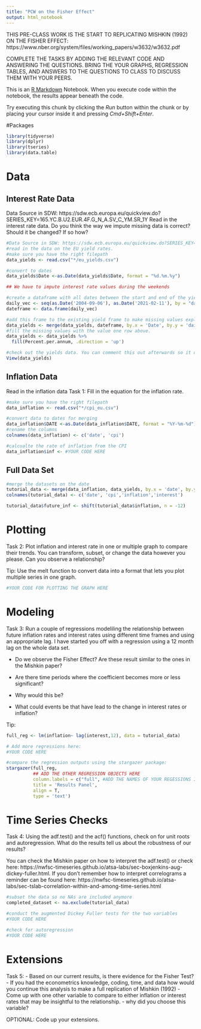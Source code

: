 ```yaml
---
title: "PCW on the Fisher Effect"
output: html_notebook
---
```


THIS PRE-CLASS WORK IS THE START TO REPLICATING MISHKIN (1992) ON THE FISHER EFFECT: https://www.nber.org/system/files/working_papers/w3632/w3632.pdf 

COMPLETE THE TASKS BY ADDING THE RELEVANT CODE AND ANSWERING THE QUESTIONS. 
BRING THE YOUR GRAPHS, REGRESSION TABLES, AND ANSWERS TO THE QUESTIONS TO CLASS TO DISCUSS THEM WITH YOUR PEERS. 


This is an [R Markdown](http://rmarkdown.rstudio.com) Notebook. When you execute code within the notebook, the results appear beneath the code. 

Try executing this chunk by clicking the *Run* button within the chunk or by placing your cursor inside it and pressing *Cmd+Shift+Enter*. 

#Packages
```r
library(tidyverse)
library(dplyr)
library(tseries)
library(data.table)
```

# Data
## Interest Rate Data 
Data Source in SDW: https://sdw.ecb.europa.eu/quickview.do?SERIES_KEY=165.YC.B.U2.EUR.4F.G_N_A.SV_C_YM.SR_1Y 
Read in the interest rate data. 
Do you think the way we impute missing data is correct? Should it be changed? If so how?
```r

#Data Source in SDW: https://sdw.ecb.europa.eu/quickview.do?SERIES_KEY=165.YC.B.U2.EUR.4F.G_N_A.SV_C_YM.SR_1Y
#read in the data on the EU yield rates.
#make sure you have the right filepath
data_yields <- read.csv("*/eu_yields.csv")

#convert to dates
data_yields$Date <-as.Date(data_yields$Date, format = "%d.%m.%y")

## We have to impute interest rate values during the weekends

#create a dataframe with all dates between the start and end of the yield data
daily_vec <- seq(as.Date('2004-09-06'), as.Date('2021-02-11'), by = "day")
dateframe <- data.frame(daily_vec)

#add this frame to the existing yield frame to make missing values explicit
data_yields <- merge(data_yields, dateframe, by.x = 'Date', by.y = 'daily_vec', all.x = T, all.y = T)
#fill the missing values with the value one row above. 
data_yields <- data_yields %>% 
  fill(Percent.per.annum, .direction = 'up')
```
```r
#check out the yields data. You can comment this out afterwards so it does not keep popping up. 
View(data_yields)
```

## Inflation Data
Read in the inflation data
Task 1: Fill in the equation for the inflation rate.

```r

#make sure you have the right filepath
data_inflation <- read.csv("*/cpi_eu.csv")

#convert data to dates for merging
data_inflation$DATE <-as.Date(data_inflation$DATE, format = "%Y-%m-%d")
#rename the columns
colnames(data_inflation) <- c('date', 'cpi')

#calcualte the rate of inflation from the CPI
data_inflation$inf <- #YOUR CODE HERE
```

## Full Data Set
```r
#merge the datasets on the date
tutorial_data <- merge(data_inflation, data_yields, by.x = 'date', by.y = "Date", all.x = T)
colnames(tutorial_data) <- c('date', 'cpi','inflation','interest')

tutorial_data$future_inf <- shift(tutorial_data$inflation, n = -12)
```

# Plotting
Task 2: Plot inflation and interest rate in one or multiple graph to compare their trends. 
You can transform, subset, or change the data however you please. 
Can you observe a relationship? 

Tip: Use the melt function to convert data into a format that lets you plot multiple series in one graph.
```r
#YOUR CODE FOR PLOTTING THE GRAPH HERE

```


# Modeling
Task 3: Run a couple of regressions modeliling the relationship between future inflation rates and interest rates using different time frames and using an appropriate lag. 
I have started you off with a regression using a 12 month lag on the whole data set. 

- Do we observe the Fisher Effect? 
Are these result similar to the ones in the Mishkin paper?

- Are there time periods where the coefficient becomes more or less significant?
- Why would this be? 
- What could events be that have lead to the change in interest rates or inflation? 

Tip: 

```r
full_reg <- lm(inflation~ lag(interest,12), data = tutorial_data)

# Add more regressions here:
#YOUR CODE HERE

#compare the regression outputs using the stargazer package:
stargazer(full_reg,
          ## ADD THE OTHER REGRESSION OBJECTS HERE
          column.labels = c("full", #ADD THE NAMES OF YOUR REGESSIONS IN STRINGS HERE),
          title = 'Results Panel', 
          align = T,
          type = 'text')

```

# Time Series Checks

Task 4: Using the adf.test() and the acf() functions, check on for unit roots and autoregression. 
What do the results tell us about the robustness of our results?

You can check the Mishkin paper on how to interpret the adf.test() or check here: https://nwfsc-timeseries.github.io/atsa-labs/sec-boxjenkins-aug-dickey-fuller.html. 
If you don't remember how to interpret correlograms a reminder can be found here: https://nwfsc-timeseries.github.io/atsa-labs/sec-tslab-correlation-within-and-among-time-series.html

```r
#subset the data so no NAs are included anymore
completed_dataset <- na.exclude(tutorial_data)

#conduct the augmented Dickey Fuller tests for the two variables
#YOUR CODE HERE

```
```r

#check for autoregression
#YOUR CODE HERE

````

# Extensions

Task 5: 
- Based on our current results, is there evidence for the Fisher Test?
- If you had the econometrics knowledge, coding, time, and data how would you continue this analysis to make a full replication of Mishkin (1992)
- Come up with one other variable to compare to either inflation or interest rates that may be insightful to the relationship. 
  - why did you choose this variable? 
  
  OPTIONAL: Code up your extensions. 
